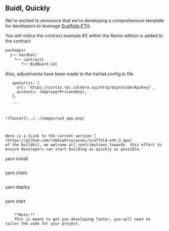 ## Buidl, Quickly 

We're excited to announce that we're developing a comprehensive template for developers to leverage [Scaffold-ETH](https://scaffoldeth.io/). 

You will notice the contract example #2 within the Remix edition is added to the contract 

```markdown
packages/
  ├── hardhat/
    └── contracts
       └── BidBoard.sol

```


Also, adjustments have been made to the harhat.config.ts file 
 ```
    apeCurtis: {
      url: `https://curtis.rpc.caldera.xyz/http/${providerApiKey}`,
      accounts: [deployerPrivateKey],
    },

    ```


![faucet](../../images/se2_ape.png)



Here is a [Link to the current version ](https://github.com/robbiekruszynski/scaffold-eth-2_ape)
 of the buildkit, we welcome all contributions towards  this effort to ensure developers can start building as quickly as possible.

 ```
yarn install 

```
```
yarn chain 
```
```
yarn deploy 
```
```
yarn start 
```

    **Note:** 
    This is meant to get you developing faster, you will need to tailor the code for your project.